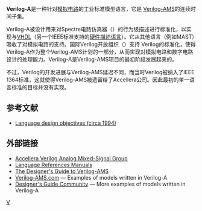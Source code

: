 {{NoteTA
|G1=Electronics
}}
'''Verilog-A'''是一种针对[[模拟电路|模拟电路]]的工业标准模型语言，它是 [[Verilog-AMS|Verilog-AMS]]的连续时间子集。

Verilog-A被设计用来对Spectre电路仿真器（{{lang|en|Spectre Circuit Simulator}}）的行为级描述进行标准化，以实现与[[VHDL|VHDL]]（另一个IEEE标准支持的[[硬件描述语言|硬件描述语言]]）。它从其他语言（例如MAST）吸收了对模拟电路的支持。国际Verilog开放组织（{{lang|en|Open Verilog International, OVI}}）支持 Verilog的标准化，使得Verilog-A作为整个Verilog-AMS计划的一部分，从而实现对模拟电路和数字电路设计的处理能力。Verilog-A是Verilog-AMS项目的最初阶段发展起来的。

不过，Verilog的开发进展与Verilog-AMS延迟不同，而当时Verilog被纳入了IEEE 1364标准，这就使得Verilog-AMS被遗留给了Accellera公司。因此最初的单一语言标准的目标并没有实现。

== 参考文献  ==
* [http://www.eda.org/verilog-ams/htmlpages/dod.html Language design objectives (circa 1994)]{{Wayback|url=http://www.eda.org/verilog-ams/htmlpages/dod.html |date=20100316083050 }}
{{reflist}}

== 外部链接 ==
*[http://www.eda.org/verilog-ams/ Accellera Verilog Analog Mixed-Signal Group]{{Wayback|url=http://www.eda.org/verilog-ams/ |date=20051124055731 }}
*[http://www.eda.org/verilog-ams/htmlpages/lit.html Language References Manuals]{{Wayback|url=http://www.eda.org/verilog-ams/htmlpages/lit.html |date=20070924205318 }}
*[http://designers-guide.org/Books/dg-vams/index.html The Designer's Guide to Verilog-AMS] {{Wayback|url=http://designers-guide.org/Books/dg-vams/index.html |date=20190122060159 }}
*[https://web.archive.org/web/20190611093910/http://www.verilog-ams.com/ Verilog-AMS.com] — Examples of models written in Verilog-A
*[http://www.designers-guide.org/VerilogAMS Designer's Guide Community] {{Wayback|url=http://www.designers-guide.org/VerilogAMS |date=20181214194826 }} — More examples of models written in Verilog-A

{{可编程逻辑设备}}
[[Category:硬件描述语言|V]]